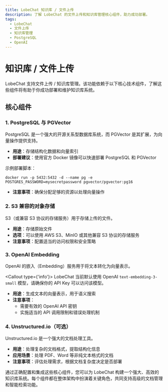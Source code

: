 ```yaml
---
title: LobeChat 知识库 / 文件上传
description: 了解 LobeChat 的文件上传和知识库管理核心组件，助力成功部署。
tags:
  - LobeChat
  - 文件上传
  - 知识库管理
  - PostgreSQL
  - OpenAI
---
```


# 知识库 / 文件上传

LobeChat 支持文件上传 / 知识库管理。该功能依赖于以下核心技术组件，了解这些组件将有助于你成功部署和维护知识库系统。

## 核心组件

### 1. PostgreSQL 与 PGVector

PostgreSQL 是一个强大的开源关系型数据库系统，而 PGVector 是其扩展，为向量操作提供支持。

- **用途**：存储结构化数据和向量索引
- **部署建议**：使用官方 Docker 镜像可以快速部署 PostgreSQL 和 PGVector

示例部署脚本：

```
docker run -p 5432:5432 -d --name pg -e POSTGRES_PASSWORD=mysecretpassword pgvector/pgvector:pg16
```

- **注意事项**：确保分配足够的资源以处理向量操作

### 2. S3 兼容的对象存储

S3（或兼容 S3 协议的存储服务）用于存储上传的文件。

- **用途**：存储原始文件
- **选项**：可以使用 AWS S3、MinIO 或其他兼容 S3 协议的存储服务
- **注意事项**：配置适当的访问权限和安全策略

### 3. OpenAI Embedding

OpenAI 的嵌入（Embedding）服务用于将文本转化为向量表示。

<Callout type={'info'}>
  LobeChat 当前默认使用 OpenAI `text-embedding-3-small` 模型，请确保你的 API Key 可以访问该模型。
</Callout>

- **用途**：生成文本的向量表示，用于语义搜索
- **注意事项**：
  - 需要有效的 OpenAI API 密钥
  - 实施适当的 API 调用限制和错误处理机制

### 4. Unstructured.io（可选）

Unstructured.io 是一个强大的文档处理工具。

- **用途**：处理复杂的文档格式，提取结构化信息
- **应用场景**：处理 PDF、Word 等非纯文本格式的文档
- **注意事项**：评估处理需求，根据文档复杂度决定是否部署

通过正确配置和集成这些核心组件，您可以为 LobeChat 构建一个强大、高效的知识库系统。每个组件都在整体架构中扮演着关键角色，共同支持高级的文档管理和智能检索功能。
